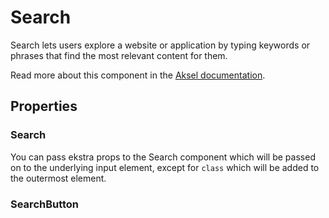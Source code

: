 
<Meta of={Search} />

# Search

Search lets users explore a website or application by typing keywords or phrases that find the most relevant content for them.

Read more about this component in the [Aksel documentation](https://aksel.nav.no/komponenter/core/search).

<Primary />

## Properties

### Search

<Controls />

You can pass ekstra props to the Search component which will be passed on to the underlying input element, except for `class` which will be added to the outermost element.

### SearchButton

<ArgTypes of={SearchButton} />

<Stories includePrimary={false} />

